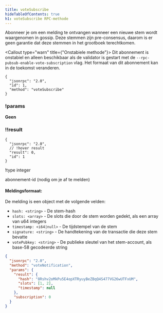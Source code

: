 ```yaml
---
title: voteSubscribe
hideTableOfContents: true
h1: voteSubscribe RPC-methode
---
```


Abonneer je om een melding te ontvangen wanneer een nieuwe stem wordt
waargenomen in gossip. Deze stemmen zijn pre-consensus, daarom is er geen
garantie dat deze stemmen in het grootboek terechtkomen.

<Callout type="warn" title={"Onstabiele methode"}>
  Dit abonnement is onstabiel en alleen beschikbaar als de validator is gestart
  met de `--rpc-pubsub-enable-vote-subscription` vlag. Het formaat van dit
  abonnement kan in de toekomst veranderen.
</Callout>

<APIMethod>

```jsonc !!request
{
  "jsonrpc": "2.0",
  "id": 1,
  "method": "voteSubscribe"
}
```

### !params

**Geen**

### !!result

```jsonc !response
{
  "jsonrpc": "2.0",
  // !hover result
  "result": 0,
  "id": 1
}
```

!type integer

abonnement-id (nodig om je af te melden)

</APIMethod>

#### Meldingsformaat:

De melding is een object met de volgende velden:

- `hash: <string>` - De stem-hash
- `slots: <array>` - De slots die door de stem worden gedekt, als een array van
  u64 integers
- `timestamp: <i64|null>` - De tijdstempel van de stem
- `signature: <string>` - De handtekening van de transactie die deze stem
  bevatte
- `votePubkey: <string>` - De publieke sleutel van het stem-account, als base-58
  gecodeerde string

```json
{
  "jsonrpc": "2.0",
  "method": "voteNotification",
  "params": {
    "result": {
      "hash": "8Rshv2oMkPu5E4opXTRyuyBeZBqQ4S477VG26wUTFxUM",
      "slots": [1, 2],
      "timestamp": null
    },
    "subscription": 0
  }
}
```
